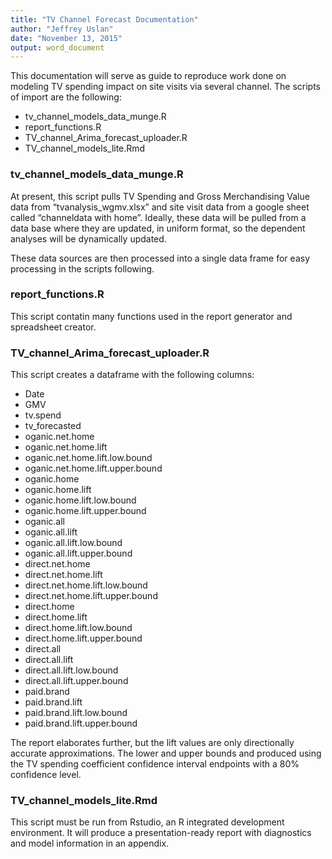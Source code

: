 ```yaml
---
title: "TV Channel Forecast Documentation"
author: "Jeffrey Uslan"
date: "November 13, 2015"
output: word_document
---
```


This documentation will serve as guide to reproduce work done on modeling TV spending impact on site visits via several channel. The scripts of import are the following: \n

* tv_channel_models_data_munge.R 
* report_functions.R 
* TV_channel_Arima_forecast_uploader.R 
* TV_channel_models_lite.Rmd 



### tv_channel_models_data_munge.R

At present, this script pulls TV Spending  and Gross Merchandising Value data from "tvanalysis_wgmv.xlsx" and site visit data from a google sheet called "channeldata with home". Ideally, these data will be pulled from a data base where they are updated, in uniform format, so the dependent analyses will be dynamically updated. 

These data sources are then processed into a single data frame for easy processing in the scripts following.


### report_functions.R

This script contatin many functions used in the report generator and spreadsheet creator. 


### TV_channel_Arima_forecast_uploader.R

This script creates a dataframe with the following columns:

* Date
* GMV
* tv.spend
* tv_forecasted
* oganic.net.home
* oganic.net.home.lift
* oganic.net.home.lift.low.bound
* oganic.net.home.lift.upper.bound
* oganic.home
* oganic.home.lift
* oganic.home.lift.low.bound
* oganic.home.lift.upper.bound
* oganic.all
* oganic.all.lift
* oganic.all.lift.low.bound
* oganic.all.lift.upper.bound
* direct.net.home
* direct.net.home.lift
* direct.net.home.lift.low.bound
* direct.net.home.lift.upper.bound
* direct.home
* direct.home.lift
* direct.home.lift.low.bound
* direct.home.lift.upper.bound
* direct.all
* direct.all.lift
* direct.all.lift.low.bound
* direct.all.lift.upper.bound
* paid.brand
* paid.brand.lift
* paid.brand.lift.low.bound
* paid.brand.lift.upper.bound

The report elaborates further, but the lift values are only directionally accurate approximations. The lower and upper bounds and produced using the TV spending coefficient confidence interval endpoints with a 80% confidence level.




### TV_channel_models_lite.Rmd

This script must be run from Rstudio, an R integrated development environment. It will produce a presentation-ready report with diagnostics and model information in an appendix. 




 